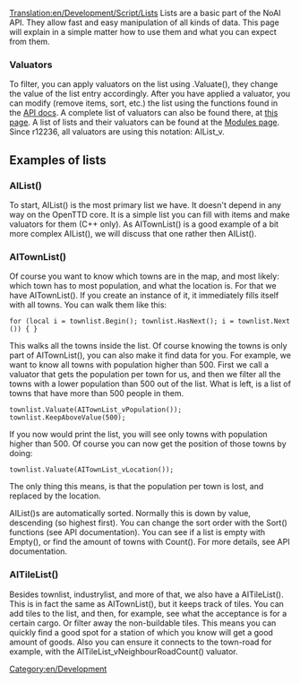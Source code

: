 [[Translation:en/Development/Script/Lists]]
Lists are a basic part of the NoAI API. They allow fast and easy manipulation of all kinds of data. This page will explain in a simple matter how to use them and what you can expect from them.

===Valuators===
To filter, you can apply valuators on the list using <list>.Valuate(<valuator>), they change the value of the list entry accordingly.
After you have applied a valuator, you can modify (remove items, sort, etc.) the list using the functions found in the [http://devs.openttd.org/~noai/aidocs/classAIAbstractList.html API docs].
A complete list of valuators can also be found there, at [http://devs.openttd.org/~noai/aidocs/classAIAbstractList_1_1Valuator.html this page]. A list of lists and their valuators can be found at the [http://devs.openttd.org/~noai/aidocs/modules.html Modules page].
Since r12236, all valuators are using this notation: AI<type>List_v<Valuator>.

==Examples of lists==
===AIList()===

To start, AIList() is the most primary list we have. It doesn't depend in any way on the OpenTTD core. It is a simple list you can fill with items and make valuators for them (C++ only). As AITownList() is a good example of a bit more complex AIList(), we will discuss that one rather then AIList().

===AITownList()===

Of course you want to know which towns are in the map, and most likely: which town has to most population, and what the location is. For that we have AITownList(). If you create an instance of it, it immediately fills itself with all towns. You can walk them like this:

 for (local i = townlist.Begin(); townlist.HasNext(); i = townlist.Next()) { }

This walks all the towns inside the list. Of course knowing the towns is only part of AITownList(), you can also make it find data for you. For example, we want to know all towns with population higher than 500. First we call a valuator that gets the population per town for us, and then we filter all the towns with a lower population than 500 out of the list. What is left, is a list of towns that have more than 500 people in them.

 townlist.Valuate(AITownList_vPopulation());
 townlist.KeepAboveValue(500);

If you now would print the list, you will see only towns with population higher than 500. Of course you can now get the position of those towns by doing:

 townlist.Valuate(AITownList_vLocation());

The only thing this means, is that the population per town is lost, and replaced by the location.

AIList()s are automatically sorted. Normally this is down by value, descending (so highest first). You can change the sort order with the Sort() functions (see API documentation). You can see if a list is empty with Empty(), or find the amount of towns with Count(). For more details, see API documentation.

===AITileList()===

Besides townlist, industrylist, and more of that, we also have a AITileList(). This is in fact the same as AITownList(), but it keeps track of tiles. You can add tiles to the list, and then, for example, see what the acceptance is for a certain cargo. Or filter away the non-buildable tiles. This means you can quickly find a good spot for a station of which you know will get a good amount of goods. Also you can ensure it connects to the town-road for example, with the AITileList_vNeighbourRoadCount() valuator.

[[Category:en/Development]]